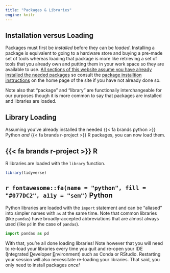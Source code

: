 ```yaml
---
title: "Packages & Libraries"
engine: knitr
---
```


## Installation versus Loading

Packages must first be _installed_ before they can be _loaded_. Installing a package is equivalent to going to a hardware store and buying a pre-made set of tools whereas loading that package is more like retrieving a set of tools that you already own and putting them in your work space so they are available to use. <u>All sections of this website assume you have already installed the needed packages</u> so consult the [package installtion instructions](https://njlyon0.github.io/collab_bilingualism/#package-installation) on the home page of the site if you have not already done so.

Note also that "package" and "library" are functionally interchangeable for our purposes though it is more common to say that packages are installed and libraries are loaded.

## Library Loading

Assuming you've already installed the needed [{{< fa brands python >}} Python]{.py} _and_ [{{< fa brands r-project >}} R]{.r} packages, you can now load them.

:::panel-tabset
## [{{< fa brands r-project >}}]{.r} R

R libraries are loaded with the `library` function.

```r
library(tidyverse)
```

## `r fontawesome::fa(name = "python", fill = "#077DC2", a11y = "sem")` Python

Python libraries are loaded with the `import` statement and can be "aliased" into simpler names with `as` at the same time. Note that common libraries (like `pandas`) have broadly-accepted abbreviations that are almost always used (like `pd` in the case of `pandas`).

```python
import pandas as pd
```
:::

With that, you're all done loading libraries! Note however that you will need to re-load your libraries every time you quit and re-open your IDE (<u>I</u>ntegrated <u>D</u>eveloper <u>E</u>nvironment) such as [Conda]{.py} or [RStudio]{.r}. Restarting your session will also necessitate re-loading your libraries. That said, you only need to install packages _once!_

